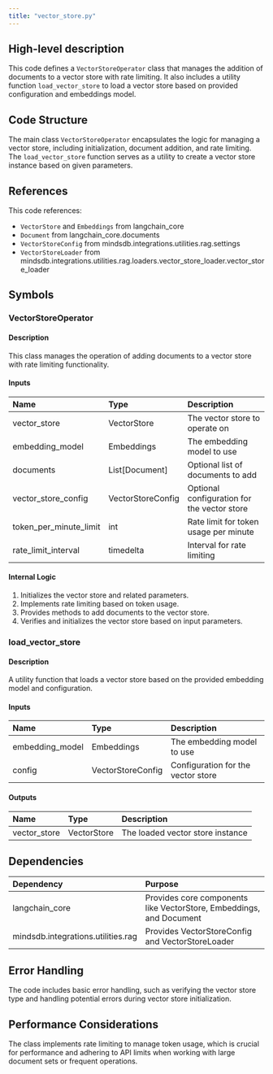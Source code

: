 ```yaml
---
title: "vector_store.py"
---
```


## High-level description
This code defines a `VectorStoreOperator` class that manages the addition of documents to a vector store with rate limiting. It also includes a utility function `load_vector_store` to load a vector store based on provided configuration and embeddings model.

## Code Structure
The main class `VectorStoreOperator` encapsulates the logic for managing a vector store, including initialization, document addition, and rate limiting. The `load_vector_store` function serves as a utility to create a vector store instance based on given parameters.

## References
This code references:
- `VectorStore` and `Embeddings` from langchain_core
- `Document` from langchain_core.documents
- `VectorStoreConfig` from mindsdb.integrations.utilities.rag.settings
- `VectorStoreLoader` from mindsdb.integrations.utilities.rag.loaders.vector_store_loader.vector_store_loader

## Symbols

### VectorStoreOperator
#### Description
This class manages the operation of adding documents to a vector store with rate limiting functionality.

#### Inputs
| Name | Type | Description |
|:-----|:-----|:------------|
| vector_store | VectorStore | The vector store to operate on |
| embedding_model | Embeddings | The embedding model to use |
| documents | List[Document] | Optional list of documents to add |
| vector_store_config | VectorStoreConfig | Optional configuration for the vector store |
| token_per_minute_limit | int | Rate limit for token usage per minute |
| rate_limit_interval | timedelta | Interval for rate limiting |

#### Internal Logic
1. Initializes the vector store and related parameters.
2. Implements rate limiting based on token usage.
3. Provides methods to add documents to the vector store.
4. Verifies and initializes the vector store based on input parameters.

### load_vector_store
#### Description
A utility function that loads a vector store based on the provided embedding model and configuration.

#### Inputs
| Name | Type | Description |
|:-----|:-----|:------------|
| embedding_model | Embeddings | The embedding model to use |
| config | VectorStoreConfig | Configuration for the vector store |

#### Outputs
| Name | Type | Description |
|:-----|:-----|:------------|
| vector_store | VectorStore | The loaded vector store instance |

## Dependencies
| Dependency | Purpose |
|:-----------|:--------|
| langchain_core | Provides core components like VectorStore, Embeddings, and Document |
| mindsdb.integrations.utilities.rag | Provides VectorStoreConfig and VectorStoreLoader |

## Error Handling
The code includes basic error handling, such as verifying the vector store type and handling potential errors during vector store initialization.

## Performance Considerations
The class implements rate limiting to manage token usage, which is crucial for performance and adhering to API limits when working with large document sets or frequent operations.